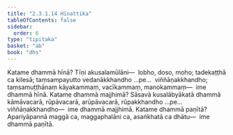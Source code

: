 ```yaml
---
title: "2.3.1.14 Hīnattika"
tableOfContents: false
sidebar:
  order: 6
type: "tipitaka"
basket: "ab"
book: "dhs"
---
```



<DynamicBreadcrumb />

<Division number="1032" book="dhs" bookNo="29" page="211">

<Paragraph number="1697" book="dhs">
Katame dhammā hīnā? Tīṇi akusalamūlāni—  lobho, doso, moho; tadekaṭṭhā ca kilesā; taṃsampayutto vedanākkhandho …pe…  viññāṇakkhandho; taṃsamuṭṭhānaṃ kāyakammaṃ, vacīkammaṃ, manokammaṃ—  ime dhammā hīnā.
</Paragraph>

</Division>
<Division number="1033" book="dhs" bookNo="29" page="211">

<Paragraph number="1698" book="dhs">
Katame dhammā majjhimā? Sāsavā kusalābyākatā dhammā kāmāvacarā, rūpāvacarā, arūpāvacarā, rūpakkhandho …pe…  viññāṇakkhandho—  ime dhammā majjhimā.
</Paragraph>

</Division>
<Division number="1034" book="dhs" bookNo="29" page="211">

<Paragraph number="1699" book="dhs">
Katame dhammā paṇītā? Apariyāpannā maggā ca, maggaphalāni ca, asaṅkhatā ca dhātu—  ime dhammā paṇītā.
</Paragraph>
</Division>